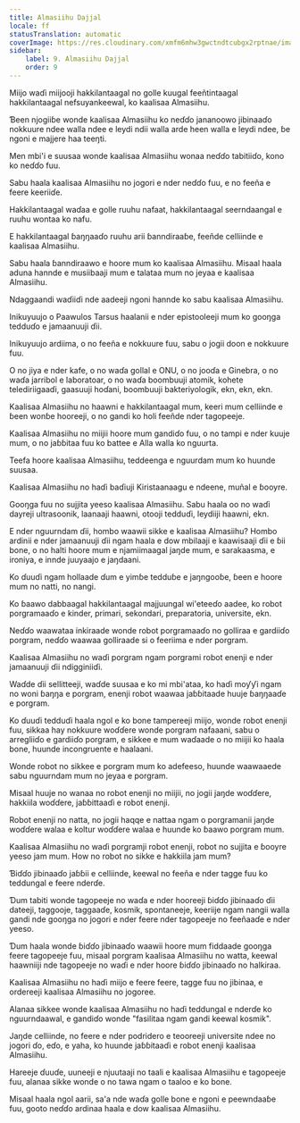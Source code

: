 ```yaml
---
title: Almasiihu Dajjal
locale: ff
statusTranslation: automatic
coverImage: https://res.cloudinary.com/xmfm6mhw3gwctndtcubgx2rptnae/image/upload/v1741354419/small_cover_la_gran_rebelion_28716e29d2.webp
sidebar:
    label: 9. Almasiihu Dajjal
    order: 9
---
```

Miijo waɗi miijooji hakkilantaagal no golle kuugal feeñtintaagal hakkilantaagal nefsuyankeewal, ko kaalisaa Almasiihu.

Ɓeen njogiiɓe wonde kaalisaa Almasiihu ko neɗɗo jananoowo jibinaaɗo nokkuure ndee walla ndee e leydi ndii walla arde heen walla e leydi ndee, ɓe ngoni e majjere haa teeŋti.

Men mbi'i e suusaa wonde kaalisaa Almasiihu wonaa neɗɗo tabitiiɗo, kono ko neɗɗo fuu.

Sabu haala kaalisaa Almasiihu no jogori e nder neɗɗo fuu, e no feeña e feere keeriiɗe.

Hakkilantaagal waɗaa e golle ruuhu nafaat, hakkilantaagal seerndaangal e ruuhu wontaa ko nafu.

E hakkilantaagal ɓaŋŋaaɗo ruuhu arii ɓanndiraaɓe, feeñde celliinde e kaalisaa Almasiihu.

Sabu haala ɓanndiraawo e hoore mum ko kaalisaa Almasiihu. Misaal haala aduna hannde e musiibaaji mum e talataa mum no jeyaa e kaalisaa Almasiihu.

Ndaggaandi waɗiiɗi nde aadeeji ngoni hannde ko sabu kaalisaa Almasiihu.

Inikuyuujo o Paawulos Tarsus haalanii e nder epistooleeji mum ko gooŋga tedduɗo e jamaanuuji ɗii.

Inikuyuujo ardiima, o no feeña e nokkuure fuu, sabu o jogii doon e nokkuure fuu.

O no jiya e nder kafe, o no waɗa gollal e ONU, o no jooɗa e Ginebra, o no waɗa jarribol e laboratoar, o no waɗa boombuuji atomik, kohete telediriigaaɗi, gaasuuji hoɗani, boombuuji bakteriyologik, ekn, ekn, ekn.

Kaalisaa Almasiihu no haawni e hakkilantaagal mum, keeri mum celliinde e ɓeen wonɓe hooreeji, o no gandi ko holi feeñde nder tagopeeje.

Kaalisaa Almasiihu no miijii hoore mum gandiɗo fuu, o no tampi e nder kuuje mum, o no jaɓɓitaa fuu ko battee e Alla walla ko nguurta.

Teefa hoore kaalisaa Almasiihu, teddeenga e nguurdam mum ko huunde suusaa.

Kaalisaa Almasiihu no haɗi baɗiuji Kiristaanaagu e ndeene, muñal e ɓooyre.

Gooŋga fuu no sujjita yeeso kaalisaa Almasiihu. Sabu haala oo no waɗi dayreji ultrasoonik, laanaaji haawni, otooji tedduɗi, leydiiji haawni, ekn.

E nder nguurndam ɗii, hombo waawii sikke e kaalisaa Almasiihu? Hombo ardinii e nder jamaanuuji ɗii ngam haala e dow mbilaaji e kaawisaaji ɗii e ɓii bone, o no halti hoore mum e njamiimaagal jaŋde mum, e sarakaasma, e ironiya, e innde juuyaajo e jaŋdaani.

Ko ɗuuɗi ngam hollaade ɗum e yimɓe tedduɓe e jaŋngooɓe, ɓeen e hoore mum no natti, no nangi.

Ko ɓaawo dabbaagal hakkilantaagal majjuungal wi'eteeɗo aadee, ko robot porgramaaɗo e kinder, primari, sekondari, preparatoria, universite, ekn.

Neɗɗo waawataa inkiraade wonde robot porgramaaɗo no golliraa e gardiiɗo porgram, neɗɗo waawaa golliraade si o feeriima e nder porgram.

Kaalisaa Almasiihu no waɗi porgram ngam porgrami robot enenji e nder jamaanuuji ɗii ndigginiiɗi.

Waɗde ɗii sellitteeji, waɗde suusaa e ko mi mbi'ataa, ko haɗi moƴƴi ngam no woni ɓaŋŋa e porgram, enenji robot waawaa jaɓɓitaade huuje ɓaŋŋaaɗe e porgram.

Ko ɗuuɗi tedduɗi haala ngol e ko bone tampereeji miijo, wonde robot enenji fuu, sikkaa hay nokkuure woɗɗere wonde porgram nafaaani, sabu o arregliiɗo e gardiiɗo porgram, e sikkee e mum waɗaade o no miijii ko haala bone, huunde incongruente e haalaani.

Wonde robot no sikkee e porgram mum ko adefeeso, huunde waawaaede sabu nguurndam mum no jeyaa e porgram.

Misaal huuje no wanaa no robot enenji no miijii, no jogii jaŋde woɗɗere, hakkiila woɗɗere, jaɓɓittaaɗi e robot enenji.

Robot enenji no natta, no jogii haqqe e nattaa ngam o porgramanii jaŋde woɗɗere walaa e koltur woɗɗere walaa e huunde ko ɓaawo porgram mum.

Kaalisaa Almasiihu no waɗi porgramji robot enenji, robot no sujjita e ɓooyre yeeso jam mum. How no robot no sikke e hakkiila jam mum?

Ɓiɗɗo jibinaaɗo jaɓɓii e celliinde, keewal no feeña e nder tagge fuu ko teddungal e feere nderɗe.

Ɗum tabiti wonde tagopeeje no waɗa e nder hooreeji ɓiɗɗo jibinaaɗo ɗii dateeji, taggooje, taggaaɗe, kosmik, spontaneeje, keeriije ngam nangii walla gandi nde gooŋga no jogori e nder feere nder tagopeeje no feeñaaɗe e nder yeeso.

Ɗum haala wonde ɓiɗɗo jibinaaɗo waawii hoore mum fiddaade gooŋga feere tagopeeje fuu, misaal porgram kaalisaa Almasiihu no watta, keewal haawniiji nde tagopeeje no waɗi e nder hoore ɓiɗɗo jibinaaɗo no halkiraa.

Kaalisaa Almasiihu no haɗi miijo e feere feere, tagge fuu no jibinaa, e ordereeji kaalisaa Almasiihu no jogoree.

Alanaa sikkee wonde kaalisaa Almasiihu no haɗi teddungal e nderɗe ko nguurndaawal, e gandiɗo wonde "fasilitaa ngam gandi keewal kosmik".

Jaŋde celliinde, no feere e nder podridero e teooreeji universite ndee no jogori ɗo, eɗo, e yaha, ko huunde jaɓɓitaaɗi e robot enenji kaalisaa Almasiihu.

Hareeje ɗuuɗe, uuneeji e njuutaaji no taali e kaalisaa Almasiihu e tagopeeje fuu, alanaa sikke wonde o no tawa ngam o taaloo e ko bone.

Misaal haala ngol aarii, sa'a nde waɗa golle bone e ngoni e peewndaaɓe fuu, gooto neɗɗo ardinaa haala e dow kaalisaa Almasiihu.

